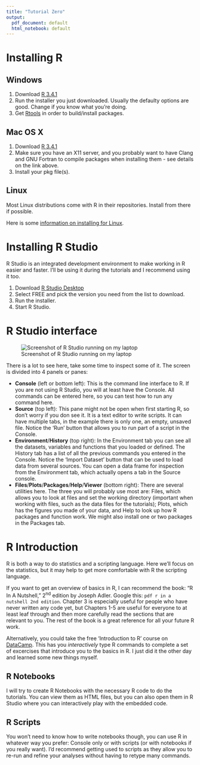 ```yaml
---
title: "Tutorial Zero"
output:
  pdf_document: default
  html_notebook: default
---
```


# Installing R

## Windows

1. Download [R 3.4.1](https://cloud.r-project.org/bin/windows/base/)
2. Run the installer you just downloaded. Usually the defaulty options are good. Change if you know what you're doing.
3. Get [Rtools](https://cloud.r-project.org/bin/windows/Rtools/) in order to build/install packages.

## Mac OS X

1. Download [R 3.4.1](https://cloud.r-project.org/bin/macosx/)
2. Make sure you have an X11 server, and you probably want to have Clang and GNU Fortran to compile packages when installing them - see details on the link above.
3. Install your pkg file(s).

## Linux

Most Linux distributions come with R in their repositories. Install from there if possible.

Here is some [information on installing for Linux](https://cloud.r-project.org/bin/linux/).

# Installing R Studio

R Studio is an integrated development environment to make working in R easier and faster. I'll be using it during the tutorials and I recommend using it too.

1. Download [R Studio Desktop](https://www.rstudio.com/products/rstudio/download/)
2. Select FREE and pick the version you need from the list to download.
3. Run the installer.
4. Start R Studio.

# R Studio interface

![Screenshot of R Studio running on my laptop](RStudio.png)

There is a lot to see here, take some time to inspect some of it. The screen is divided into 4 panels or panes:

- **Console** (left or bottom left): This is the command line interface to R. If you are not using R Studio, you will at least have the Console. All commands can be entered here, so you can test how to run any command here.
- **Source** (top left): This pane might not be open when first starting R, so don't worry if you don see it. It is a text editor to write scripts. It can have multiple tabs, in the example there is only one, an empty, unsaved file. Notice the 'Run' button that allows you to run part of a script in the Console.
- **Environment**/**History** (top right): In the Environment tab you can see all the datasets, variables and functions that you loaded or defined. The History tab has a list of all the previous commands you entered in the Console. Notice the 'Import Dataset' button that can be used to load data from several sources. You can open a data frame for inspection from the Environment tab, which actually opens a tab in the Source console.
- **Files**/**Plots**/**Packages**/**Help**/**Viewer** (bottom right): There are several utilities here. The three you will probably use most are: Files, which allows you to look at files and set the working directory (important when working with files, such as the data files for the tutorials); Plots, which has the figures you made of your data, and Help to look up how R packages and function work. We might also install one or two packages in the Packages tab.

# R Introduction

R is both a way to do statistics and a scripting language. Here we'll focus on the statistics, but it may help to get more comfortable with R the scripting language.

If you want to get an overview of basics in R, I can recommend the book: "R In A Nutshell," 2^nd^ edition by Joseph Adler. Google this: `pdf r in a nutshell 2nd edition`. Chapter 3 is especially useful for people who have never written any code yet, but Chapters 1-5 are useful for everyone to at least leaf through and then more carefully read the sections that are relevant to you. The rest of the book is a great reference for all your future R work.

Alternatively, you could take the free 'Introduction to R' course on [DataCamp](http://www.datacamp.com). This has you _interactively_ type R commands to complete a set of excercises that introduce you to the basics in R. I just did it the other day and learned some new things myself.

## R Notebooks

I will try to create R Notebooks with the necessary R code to do the tutorials. You can view them as HTML files, but you can also open them in R Studio where you can interactively play with the embedded code.

## R Scripts

You won't need to know how to write notebooks though, you can use R in whatever way you prefer: Console only or with scripts (or with notebooks if you really want). I'd recommend getting used to scripts as they allow you to re-run and refine your analyses without having to retype many commands.
